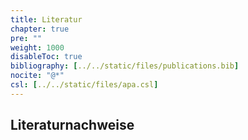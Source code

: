 ```yaml
---
title: Literatur
chapter: true
pre: ""
weight: 1000
disableToc: true
bibliography: [../../static/files/publications.bib]
nocite: "@*" 
csl: [../../static/files/apa.csl]
---
```


## Literaturnachweise